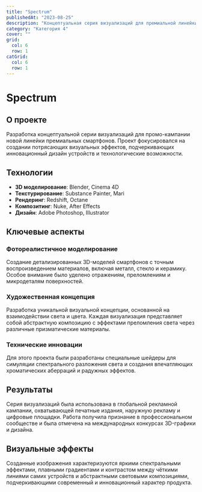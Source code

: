 ```yaml
---
title: "Spectrum"
publishedAt: "2023-08-25"
description: "Концептуальная серия визуализаций для премиальной линейки смартфонов"
category: "Категория 4"
cover: ""
grid:
  col: 6
  row: 1
catGrid:
  col: 6
  row: 1
---
```


# Spectrum

## О проекте

Разработка концептуальной серии визуализаций для промо-кампании новой линейки премиальных смартфонов. Проект фокусировался на создании потрясающих визуальных эффектов, подчеркивающих инновационный дизайн устройств и технологические возможности.

## Технологии

- **3D моделирование**: Blender, Cinema 4D
- **Текстурирование**: Substance Painter, Mari
- **Рендеринг**: Redshift, Octane
- **Композитинг**: Nuke, After Effects
- **Дизайн**: Adobe Photoshop, Illustrator

## Ключевые аспекты

### Фотореалистичное моделирование

Создание детализированных 3D-моделей смартфонов с точным воспроизведением материалов, включая металл, стекло и керамику. Особое внимание было уделено отражениям, преломлениям и микродеталям поверхностей.

### Художественная концепция

Разработка уникальной визуальной концепции, основанной на взаимодействии света и цвета. Каждая визуализация представляет собой абстрактную композицию с эффектами преломления света через различные призматические материалы.

### Технические инновации

Для этого проекта были разработаны специальные шейдеры для симуляции спектрального разложения света и создания впечатляющих хроматических аберраций и радужных эффектов.

## Результаты

Серия визуализаций была использована в глобальной рекламной кампании, охватывающей печатные издания, наружную рекламу и цифровые площадки. Работа получила признание в профессиональном сообществе и была отмечена на международных конкурсах 3D-графики и дизайна.

## Визуальные эффекты

Созданные изображения характеризуются яркими спектральными эффектами, плавными градиентами и контрастом между чёткими линиями самих устройств и абстрактными световыми композициями, подчеркивающими современный и инновационный характер продукта. 